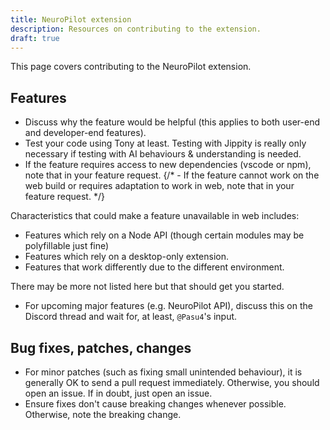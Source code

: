 ```yaml
---
title: NeuroPilot extension
description: Resources on contributing to the extension.
draft: true
---
```



This page covers contributing to the NeuroPilot extension.

## Features

- Discuss why the feature would be helpful (this applies to both user-end and developer-end features).
- Test your code using Tony at least. Testing with Jippity is really only necessary if testing with AI behaviours & understanding is needed.
- If the feature requires access to new dependencies (vscode or npm), note that in your feature request.
{/* - If the feature cannot work on the web build or requires adaptation to work in web, note that in your feature request. */}

<Aside>

Characteristics that could make a feature unavailable in web includes:
- Features which rely on a Node API (though certain modules may be polyfillable just fine)
- Features which rely on a desktop-only extension.
- Features that work differently due to the different environment.

There may be more not listed here but that should get you started.

</Aside>

- For upcoming major features (e.g. NeuroPilot API), discuss this on the Discord thread and wait for, at least, `@Pasu4`'s input.

## Bug fixes, patches, changes

- For minor patches (such as fixing small unintended behaviour), it is generally OK to send a pull request immediately. Otherwise, you should open an issue. If in doubt, just open an issue.
- Ensure fixes don't cause breaking changes whenever possible. Otherwise, note the breaking change.
